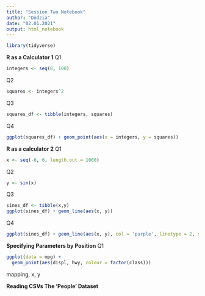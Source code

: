 ---
title: "Session Two Notebook"
author: "Dodzia"
date: "02.01.2021"
output: html_notebook
---

```{r}
library(tidyverse)
```
**R as a Calculator 1** 
Q1
```{r}
integers <- seq(0, 100)
```
Q2
```{r}
squares <- integers^2
```

Q3
```{r}
squares_df <- tibble(integers, squares)
```

Q4
```{r}
ggplot(squares_df) + geom_point(aes(x = integers, y = squares))
```

**R as a calculator 2**
Q1
```{r}
x <- seq(-6, 6, length.out = 1000)
```
Q2
```{r}
y <- sin(x)
```
Q3
```{r}
sines_df <- tibble(x,y)
ggplot(sines_df) + geom_line(aes(x, y))
```
Q4
```{r}
ggplot(sines_df) + geom_line(aes(x, y), col = 'purple', linetype = 2, size = 1.5)
```

**Specifying Parameters by Position**
\n
Q1
```{r}
ggplot(data = mpg) +
  geom_point(aes(displ, hwy, colour = factor(class)))
```
mapping, x, y

**Reading CSVs \n
The ‘People’ Dataset**


